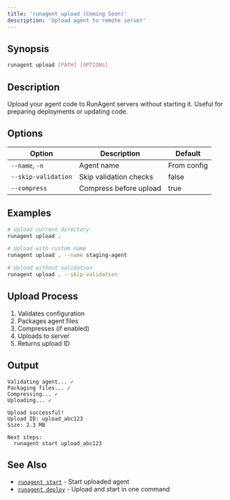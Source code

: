 ```yaml
---
title: 'runagent upload (Coming Soon)'
description: 'Upload agent to remote server'
---
```


## Synopsis

```bash
runagent upload [PATH] [OPTIONS]
```

## Description

Upload your agent code to RunAgent servers without starting it. Useful for preparing deployments or updating code.

## Options

| Option | Description | Default |
|--------|-------------|---------|
| `--name`, `-n` | Agent name | From config |
| `--skip-validation` | Skip validation checks | false |
| `--compress` | Compress before upload | true |

## Examples

```bash
# Upload current directory
runagent upload .

# Upload with custom name
runagent upload . --name staging-agent

# Upload without validation
runagent upload . --skip-validation
```

## Upload Process

1. Validates configuration
2. Packages agent files
3. Compresses (if enabled)
4. Uploads to server
5. Returns upload ID

## Output

```
Validating agent... ✓
Packaging files... ✓
Compressing... ✓
Uploading... ✓

Upload successful!
Upload ID: upload_abc123
Size: 2.3 MB

Next steps:
  runagent start upload_abc123
```

## See Also

- [`runagent start`](/cli/commands/start) - Start uploaded agent
- [`runagent deploy`](/cli/commands/deploy) - Upload and start in one command
